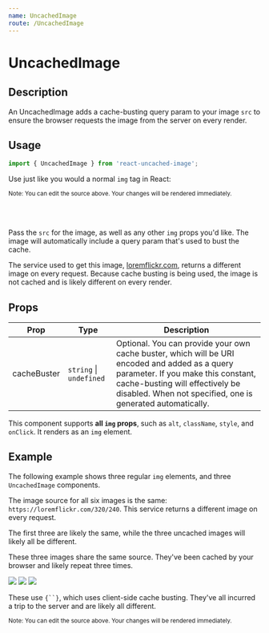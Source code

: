 ```yaml
---
name: UncachedImage
route: /UncachedImage
---
```



<h1>UncachedImage</h1>

## Description

An UncachedImage adds a cache-busting query param to your image `src` to ensure the browser requests the image from the server on every render.

## Usage

```jsx
import { UncachedImage } from 'react-uncached-image';
```

Use just like you would a normal `img` tag in React:

<Playground>
  <UncachedImage src="https://loremflickr.com/320/240" />
</Playground>

<small>Note: You can edit the source above. Your changes will be rendered immediately.</small>

<br/><br/>

Pass the `src` for the image, as well as any other `img` props you'd like. The image will automatically include a query param that's used to bust the cache.

The service used to get this image, [loremflickr.com](https://loremflickr.com/), returns a different image on every request. Because cache busting is being used, the image is not cached and is likely different on every render.

## Props

| Prop | Type | Description |
|-------|------|-------------|
| cacheBuster | `string` &#124; `undefined` | Optional. You can provide your own cache buster, which will be URI encoded and added as a query parameter. If you make this constant, cache-busting will effectively be disabled. When not specified, one is generated automatically. |

This component supports **all `img` props**, such as `alt`, `className`, `style`, and `onClick`. It renders as an `img` element.

## Example

The following example shows three regular `img` elements, and three `UncachedImage` components.

The image source for all six images is the same: `https://loremflickr.com/320/240`. This service returns a different image on every request.

The first three are likely the same, while the three uncached images will likely all be different.

<Playground>
  <p>
    These three images share the same source. They've been cached by your
    browser and likely repeat three times.
  </p>
  <img src="https://loremflickr.com/320/240" />
  <img src="https://loremflickr.com/320/240" />
  <img src="https://loremflickr.com/320/240" />
  <p>
    These use <code>{`<UncachedImage/>`}</code>, which uses client-side cache
    busting. They've all incurred a trip to the server and are likely all
    different.
  </p>
  <UncachedImage src="https://loremflickr.com/320/240" />
  <UncachedImage src="https://loremflickr.com/320/240" />
  <UncachedImage src="https://loremflickr.com/320/240" />
</Playground>

<small>Note: You can edit the source above. Your changes will be rendered immediately.</small>